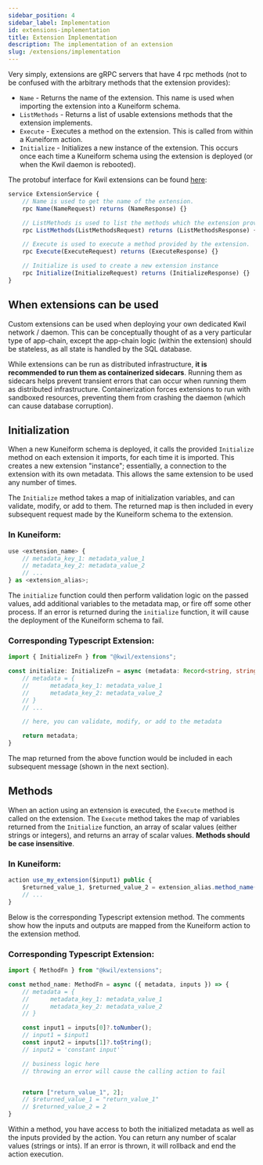 ```yaml
---
sidebar_position: 4
sidebar_label: Implementation
id: extensions-implementation
title: Extension Implementation
description: The implementation of an extension
slug: /extensions/implementation
---
```


Very simply, extensions are gRPC servers that have 4 rpc methods (not to be confused with the arbitrary methods that the extension provides):

- `Name` - Returns the name of the extension.  This name is used when importing the extension into a Kuneiform schema.
- `ListMethods` - Returns a list of usable extensions methods that the extension implements.
- `Execute` - Executes a method on the extension.  This is called from within a Kuneiform action.
- `Initialize` - Initializes a new instance of the extension.  This occurs once each time a Kuneiform schema using the extension is deployed (or when the Kwil daemon is rebooted).

The protobuf interface for Kwil extensions can be found [here](<https://github.com/kwilteam/kwil-extensions/blob/main/proto/extension.proto>):

```javascript
service ExtensionService {
    // Name is used to get the name of the extension.
    rpc Name(NameRequest) returns (NameResponse) {}

    // ListMethods is used to list the methods which the extension provides.
    rpc ListMethods(ListMethodsRequest) returns (ListMethodsResponse) {}

    // Execute is used to execute a method provided by the extension.
    rpc Execute(ExecuteRequest) returns (ExecuteResponse) {}

    // Initialize is used to create a new extension instance
    rpc Initialize(InitializeRequest) returns (InitializeResponse) {}
}
```

## When extensions can be used

Custom extensions can be used when deploying your own dedicated Kwil network / daemon.  This can be conceptually thought of as a very particular type of app-chain,
except the app-chain logic (within the extension) should be stateless, as all state is handled by the SQL database.

While extensions can be run as distributed infrastructure, **it is recommended to run them as containerized sidecars**. Running them as sidecars helps prevent
transient errors that can occur when running them as distributed infrastructure.  Containerization forces extensions to run with sandboxed resources, preventing
them from crashing the daemon (which can cause database corruption).

## Initialization

When a new Kuneiform schema is deployed, it calls the provided `Initialize` method on each extension it imports, for each time it is imported.  This creates a
new extension "instance"; essentially, a connection to the extension with its own metadata.  This allows the same extension to be used any number of times.

The `Initialize` method takes a map of initialization variables, and can validate, modify, or add to them.  The returned map is then included in every subsequent
request made by the Kuneiform schema to the extension.

### In Kuneiform:

```typescript
use <extension_name> {
    // metadata_key_1: metadata_value_1
    // metadata_key_2: metadata_value_2
    // ...
} as <extension_alias>;
```

The `initialize` function could then perform validation logic on the passed values, add additional variables to the metadata map, or fire off some other process.  If an error is
returned during the `initialize` function, it will cause the deployment of the Kuneiform schema to fail.

### Corresponding Typescript Extension:

```typescript
import { InitializeFn } from "@kwil/extensions";

const initialize: InitializeFn = async (metadata: Record<string, string>): Promise<Record<string, string>> => {
    // metadata = {
    //      metadata_key_1: metadata_value_1
    //      metadata_key_2: metadata_value_2
    // }
    // ...

    // here, you can validate, modify, or add to the metadata

    return metadata;
}
```

The map returned from the above function would be included in each subsequent message (shown in the next section).

## Methods

When an action using an extension is executed, the `Execute` method is called on the extension.  The `Execute` method takes the map of variables returned from the `Initialize` function, an array of scalar values (either strings or integers), and returns an array of scalar values.
**Methods should be case insensitive**.

### In Kuneiform:

```typescript
action use_my_extension($input1) public {
    $returned_value_1, $returned_value_2 = extension_alias.method_name($input1, 'constant input');
    // ...
}
```

Below is the corresponding Typescript extension method.  The comments show how the inputs and outputs are mapped from the Kuneiform action to the extension method.

### Corresponding Typescript Extension:

```typescript
import { MethodFn } from "@kwil/extensions";

const method_name: MethodFn = async ({ metadata, inputs }) => {
    // metadata = {
    //      metadata_key_1: metadata_value_1
    //      metadata_key_2: metadata_value_2
    // }

    const input1 = inputs[0]?.toNumber();
    // input1 = $input1
    const input2 = inputs[1]?.toString();
    // input2 = 'constant input'`

    // business logic here
    // throwing an error will cause the calling action to fail


    return ["return_value_1", 2];
    // $returned_value_1 = "return_value_1"
    // $returned_value_2 = 2
}
```

Within a method, you have access to both the initialized metadata as well as the inputs provided by the action.  You can return any number
of scalar values (strings or ints).  If an error is thrown, it will rollback and end the action execution.

